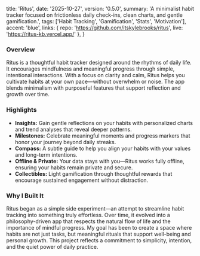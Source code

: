   title: 'Ritus',
  date: '2025-10-27',
  version: '0.5.0',
  summary: 'A minimalist habit tracker focused on frictionless daily check-ins, clean charts, and gentle gamification.',
  tags: ['Habit Tracking', 'Gamification', 'Stats', 'Motivation'],
  accent: 'blue',
  links: { repo: 'https://github.com/itskylebrooks/ritus', live: 'https://ritus-kb.vercel.app/' },
}

### Overview

Ritus is a thoughtful habit tracker designed around the rhythms of daily life. It encourages mindfulness and meaningful progress through simple, intentional interactions. With a focus on clarity and calm, Ritus helps you cultivate habits at your own pace—without overwhelm or noise. The app blends minimalism with purposeful features that support reflection and growth over time.

### Highlights

- **Insights:** Gain gentle reflections on your habits with personalized charts and trend analyses that reveal deeper patterns.
- **Milestones:** Celebrate meaningful moments and progress markers that honor your journey beyond daily streaks.
- **Compass:** A subtle guide to help you align your habits with your values and long-term intentions.
- **Offline & Private:** Your data stays with you—Ritus works fully offline, ensuring your habits remain private and secure.
- **Collectibles:** Light gamification through thoughtful rewards that encourage sustained engagement without distraction.

### Why I Built It

Ritus began as a simple side experiment—an attempt to streamline habit tracking into something truly effortless. Over time, it evolved into a philosophy-driven app that respects the natural flow of life and the importance of mindful progress. My goal has been to create a space where habits are not just tasks, but meaningful rituals that support well-being and personal growth. This project reflects a commitment to simplicity, intention, and the quiet power of daily practice.
